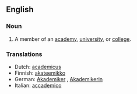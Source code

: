 ==English==

===Noun===
{{en-noun}}

# A member of an [[academy]], [[university]], or [[college]].

===Translations===
{{rfc-level|Translations at L3+ (AutoFormat would have corrected level of Translations)}}
*Dutch: [[academicus]] {{m}}
*Finnish: [[akateemikko]]
*German: [[Akademiker]] {{m}}, [[Akademikerin]] {{f}}
*Italian: [[accademico]] {{m}}